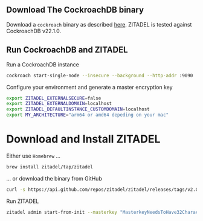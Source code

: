 ## Download The CockroachDB binary

Download a `cockroach` binary as described [here](https://www.cockroachlabs.com/docs/v21.2/install-cockroachdb).
ZITADEL is tested against CockroachDB v22.1.0.

## Run CockroachDB and ZITADEL

Run a CockroachDB instance

```bash
cockroach start-single-node --insecure --background --http-addr :9090
```

Configure your environment and generate a master encryption key

```bash
export ZITADEL_EXTERNALSECURE=false
export ZITADEL_EXTERNALDOMAIN=localhost
export ZITADEL_DEFAULTINSTANCE_CUSTOMDOMAIN=localhost
export MY_ARCHITECTURE="arm64 or amd64 depeding on your mac"
```

# Download and Install ZITADEL

Either use `Homebrew`  ...

```bash
brew install zitadel/tap/zitadel
```

... or download the binary from GitHub

```bash
curl -s https://api.github.com/repos/zitadel/zitadel/releases/tags/v2.0.0-v2-alpha.16 | grep "browser_download_url.*zitadel_.*_darwin_${MY_ARCHITECTURE}" | cut -d '"' -f 4 | sudo wget -i - -O /usr/local/bin/zitadel && sudo chmod +x /usr/local/bin/zitadel && sudo chown $(id -u):$(id -g) /usr/local/bin/zitadel
```

Run ZITADEL

```bash
zitadel admin start-from-init --masterkey "MasterkeyNeedsToHave32Characters"
```
